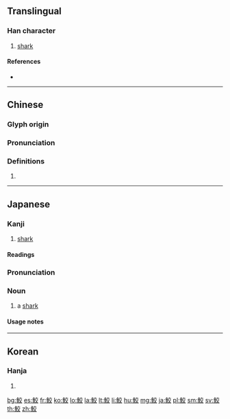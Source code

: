 {{character info/new}}
{{also|鲛}}
==Translingual==

===Han character===
{{Han char|rn=195|rad=魚|as=06|sn=17|four=20348|canj=NFYCK}}

# [[shark]]

====References====
* {{Han ref|kx=1469.220|dkj=46127|dj=2002.190|hdz=74688.040|uh=9BAB|ud=39851|bh=C242|bd=49730}}

----

==Chinese==
{{zh-forms|s=鲛}}

===Glyph origin===
{{Han etym}}

===Pronunciation===
{{zh-pron
|m=jiāo
|c=gaau1
|h=pfs=
|md=
|mn=kau
|w=
|mc=y
|oc=y
|cat=
}}

===Definitions===
{{zh-hanzi}}

# {{rfdef|lang=zh}}

----

==Japanese==

===Kanji===
{{ja-kanji|grade=|rs=魚06}}

# [[shark]]

====Readings====
{{ja-readings|kanon=[[きょう]] (kyō)|goon=[[こう]] (kō)|kun=[[さめ]] (same), [[みずち]] (mizuchi)}}

===Pronunciation===
{{wikipedia|lang=ja|サメ}}
{{ja-kanjitab|さめ|yomi=k}}
{{ja-pron|acc=0|さめ|y=k}}

===Noun===
{{ja-noun|さめ|サメ}}

# a [[shark]] {{gl|fish}}

====Usage notes====
{{U:ja:biology|サメ}}

{{C|ja|Sharks|sort=さめ}}

----

==Korean==

===Hanja===
{{ko-hanja|hangeul=교|eumhun=|rv=gyo|mr=kyo|y=kyo}}

# {{defn|lang=ko|sort=魚06}}

[[bg:鮫]]
[[es:鮫]]
[[fr:鮫]]
[[ko:鮫]]
[[lo:鮫]]
[[la:鮫]]
[[lt:鮫]]
[[li:鮫]]
[[hu:鮫]]
[[mg:鮫]]
[[ja:鮫]]
[[pl:鮫]]
[[sm:鮫]]
[[sv:鮫]]
[[th:鮫]]
[[zh:鮫]]